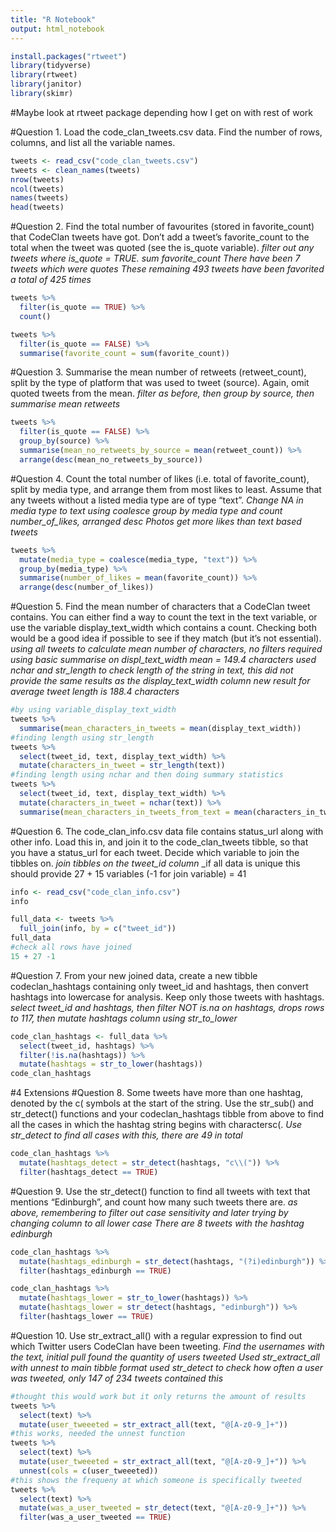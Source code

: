 ```yaml
---
title: "R Notebook"
output: html_notebook
---
```


```r
install.packages("rtweet")
library(tidyverse)
library(rtweet)
library(janitor)
library(skimr)
```
#Maybe look at rtweet package depending how I get on with rest of work

#Question 1.
Load the code_clan_tweets.csv data. Find the number of rows, columns, and list all the variable names.
```r
tweets <- read_csv("code_clan_tweets.csv")
tweets <- clean_names(tweets)
nrow(tweets)
ncol(tweets)
names(tweets)
head(tweets)
```
#Question 2.
Find the total number of favourites (stored in favorite_count) that CodeClan tweets have got. Don’t add a tweet’s favorite_count to the total when the tweet was quoted (see the is_quote variable).
_filter out any tweets where is_quote = TRUE. sum favorite_count_
_There have been 7 tweets which were quotes_
_These remaining 493 tweets have been favorited a total of 425 times_

```r
tweets %>% 
  filter(is_quote == TRUE) %>% 
  count()

tweets %>% 
  filter(is_quote == FALSE) %>% 
  summarise(favorite_count = sum(favorite_count))
```
#Question 3.
Summarise the mean number of retweets (retweet_count), split by the type of platform that was used to tweet (source). Again, omit quoted tweets from the mean.
_filter as before, then group by source, then summarise mean retweets_
```r
tweets %>% 
  filter(is_quote == FALSE) %>% 
  group_by(source) %>% 
  summarise(mean_no_retweets_by_source = mean(retweet_count)) %>% 
  arrange(desc(mean_no_retweets_by_source))
```
#Question 4.
Count the total number of likes (i.e. total of favorite_count), split by media type, and arrange them from most likes to least. Assume that any tweets without a listed media type are of type “text”.
_Change NA in media type to text using coalesce_
_group by media type and count number_of_likes, arranged desc_
_Photos get more likes than text based tweets_
```r
tweets %>%
  mutate(media_type = coalesce(media_type, "text")) %>% 
  group_by(media_type) %>% 
  summarise(number_of_likes = mean(favorite_count)) %>% 
  arrange(desc(number_of_likes))
```
#Question 5.
Find the mean number of characters that a CodeClan tweet contains. You can either find a way to count the text in the text variable, or use the variable display_text_width which contains a count. Checking both would be a good idea if possible to see if they match (but it’s not essential).
_using all tweets to calculate mean number of characters, no filters required_
_using basic summarise on displ_text_width mean = 149.4 characters_
_used nchar and str_length to check length of the string in text, this did not provide the same results as the display_text_width column_
_new result for average tweet length is 188.4 characters_
```r
#by using variable_display_text_width
tweets %>% 
  summarise(mean_characters_in_tweets = mean(display_text_width))
#finding length using str_length
tweets %>%
  select(tweet_id, text, display_text_width) %>% 
  mutate(characters_in_tweet = str_length(text))
#finding length using nchar and then doing summary statistics
tweets %>%
  select(tweet_id, text, display_text_width) %>% 
  mutate(characters_in_tweet = nchar(text)) %>% 
  summarise(mean_characters_in_tweets_from_text = mean(characters_in_tweet))
```
#Question 6.
The code_clan_info.csv data file contains status_url along with other info. Load this in, and join it to the code_clan_tweets tibble, so that you have a status_url for each tweet. Decide which variable to join the tibbles on.
_join tibbles on the tweet_id column_
_if all data is unique this should provide 27 + 15 variables (-1 for join variable) = 41
```r
info <- read_csv("code_clan_info.csv")
info

full_data <- tweets %>% 
  full_join(info, by = c("tweet_id"))
full_data
#check all rows have joined
15 + 27 -1
```
#Question 7.
From your new joined data, create a new tibble codeclan_hashtags containing only tweet_id and hashtags, then convert hashtags into lowercase for analysis. Keep only those tweets with hashtags.
_select tweet_id and hashtags, then filter NOT is.na on hashtags, drops rows to 117, then mutate hashtags column using str_to_lower_
```r
code_clan_hashtags <- full_data %>% 
  select(tweet_id, hashtags) %>% 
  filter(!is.na(hashtags)) %>% 
  mutate(hashtags = str_to_lower(hashtags))
code_clan_hashtags
```
#4 Extensions
#Question 8.
Some tweets have more than one hashtag, denoted by the c( symbols at the start of the string. Use the str_sub() and str_detect() functions and your codeclan_hashtags tibble from above to find all the cases in which the hashtag string begins with charactersc(.
_Use str_detect to find all cases with this, there are 49 in total_
```r
code_clan_hashtags %>%
  mutate(hashtags_detect = str_detect(hashtags, "c\\(")) %>% 
  filter(hashtags_detect == TRUE)
```
#Question 9.
Use the str_detect() function to find all tweets with text that mentions “Edinburgh”, and count how many such tweets there are.
_as above, remembering to filter out case sensitivity and later trying by changing column to all lower case_
_There are 8 tweets with the hashtag edinburgh_
```r
code_clan_hashtags %>%
  mutate(hashtags_edinburgh = str_detect(hashtags, "(?i)edinburgh")) %>% 
  filter(hashtags_edinburgh == TRUE)

code_clan_hashtags %>% 
  mutate(hashtags_lower = str_to_lower(hashtags)) %>% 
  mutate(hashtags_lower = str_detect(hashtags, "edinburgh")) %>% 
  filter(hashtags_lower == TRUE)
```
#Question 10.
Use str_extract_all() with a regular expression to find out which Twitter users CodeClan have been tweeting.
_Find the usernames with the text, initial pull found the quantity of users tweeted_
_Used str_extract_all with unnest to main tibble format_
_used str_detect to check how often a user was tweeted, only 147 of 234 tweets contained this_
```r
#thought this would work but it only returns the amount of results
tweets %>% 
  select(text) %>% 
  mutate(user_tweeeted = str_extract_all(text, "@[A-z0-9_]+"))
#this works, needed the unnest function
tweets %>% 
  select(text) %>% 
  mutate(user_tweeeted = str_extract_all(text, "@[A-z0-9_]+")) %>% 
  unnest(cols = c(user_tweeeted))
#this shows the frequeny at which someone is specifically tweeted
tweets %>% 
  select(text) %>% 
  mutate(was_a_user_tweeted = str_detect(text, "@[A-z0-9_]+")) %>% 
  filter(was_a_user_tweeted == TRUE)
```